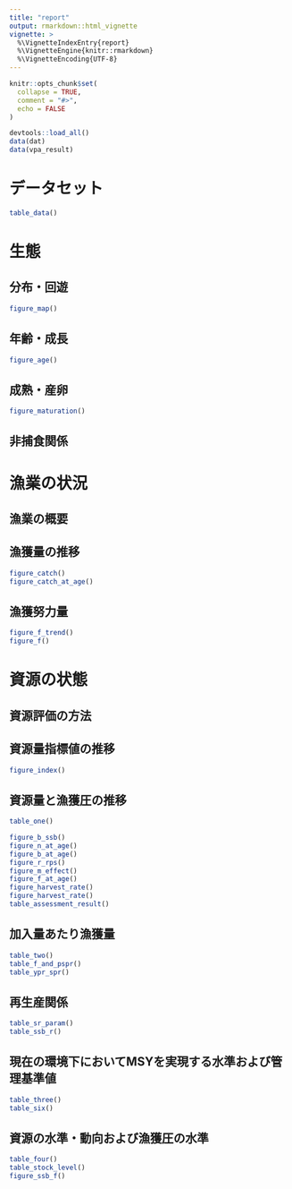 ```yaml
---
title: "report"
output: rmarkdown::html_vignette
vignette: >
  %\VignetteIndexEntry{report}
  %\VignetteEngine{knitr::rmarkdown}
  %\VignetteEncoding{UTF-8}
---
```


```r
knitr::opts_chunk$set(
  collapse = TRUE,
  comment = "#>",
  echo = FALSE
)
```

```r
devtools::load_all()
data(dat)
data(vpa_result)
```
# データセット

```r
table_data()
```

# 生態

## 分布・回遊

```r
figure_map()
```

## 年齢・成長

```r
figure_age()
```


## 成熟・産卵

```r
figure_maturation()
```


## 非捕食関係

# 漁業の状況

## 漁業の概要

## 漁獲量の推移

```r
figure_catch()
figure_catch_at_age()
```

## 漁獲努力量

```r
figure_f_trend()
figure_f()
```


# 資源の状態

## 資源評価の方法

## 資源量指標値の推移

```r
figure_index()
```

## 資源量と漁獲圧の推移

```r
table_one()
```


```r
figure_b_ssb()
figure_n_at_age()
figure_b_at_age()
figure_r_rps()
figure_m_effect()
figure_f_at_age()
figure_harvest_rate()
figure_harvest_rate()
table_assessment_result()
```

## 加入量あたり漁獲量


```r
table_two()
table_f_and_pspr()
table_ypr_spr()
```

## 再生産関係


```r
table_sr_param()
table_ssb_r()
```


## 現在の環境下においてMSYを実現する水準および管理基準値

```r
table_three()
table_six()
```

## 資源の水準・動向および漁獲圧の水準

```r
table_four()
table_stock_level()
figure_ssb_f()
```
